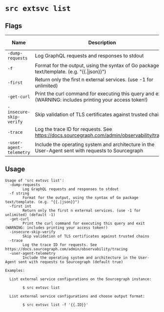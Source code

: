 # `src extsvc list`


## Flags

| Name | Description | Default Value |
|------|-------------|---------------|
| `-dump-requests` | Log GraphQL requests and responses to stdout | `false` |
| `-f` | Format for the output, using the syntax of Go package text/template. (e.g. "\{\{.\|json\}\}") |  |
| `-first` | Return only the first n external services. (use -1 for unlimited) | `-1` |
| `-get-curl` | Print the curl command for executing this query and exit (WARNING: includes printing your access token!) | `false` |
| `-insecure-skip-verify` | Skip validation of TLS certificates against trusted chains | `false` |
| `-trace` | Log the trace ID for requests. See https://docs.sourcegraph.com/admin/observability/tracing | `false` |
| `-user-agent-telemetry` | Include the operating system and architecture in the User-Agent sent with requests to Sourcegraph | `true` |


## Usage

```
Usage of 'src extsvc list':
  -dump-requests
    	Log GraphQL requests and responses to stdout
  -f string
    	Format for the output, using the syntax of Go package text/template. (e.g. "{{.|json}}")
  -first int
    	Return only the first n external services. (use -1 for unlimited) (default -1)
  -get-curl
    	Print the curl command for executing this query and exit (WARNING: includes printing your access token!)
  -insecure-skip-verify
    	Skip validation of TLS certificates against trusted chains
  -trace
    	Log the trace ID for requests. See https://docs.sourcegraph.com/admin/observability/tracing
  -user-agent-telemetry
    	Include the operating system and architecture in the User-Agent sent with requests to Sourcegraph (default true)

Examples:

  List external service configurations on the Sourcegraph instance:

    	$ src extsvc list

  List external service configurations and choose output format:

    	$ src extsvc list -f '{{.ID}}'



```
	